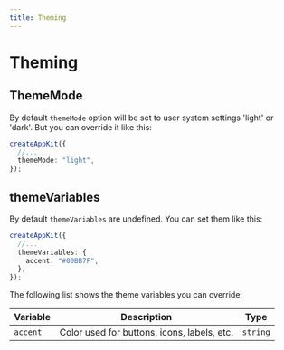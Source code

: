 ```yaml
---
title: Theming
---
```


# Theming

## ThemeMode

By default `themeMode` option will be set to user system settings 'light' or 'dark'. But you can override it like this:

```ts
createAppKit({
  //...
  themeMode: "light",
});
```

## themeVariables

By default `themeVariables` are undefined. You can set them like this:

```ts
createAppKit({
  //...
  themeVariables: {
    accent: "#00BB7F",
  },
});
```

The following list shows the theme variables you can override:

| Variable | Description                                 | Type     |
| -------- | ------------------------------------------- | -------- |
| `accent` | Color used for buttons, icons, labels, etc. | `string` |
